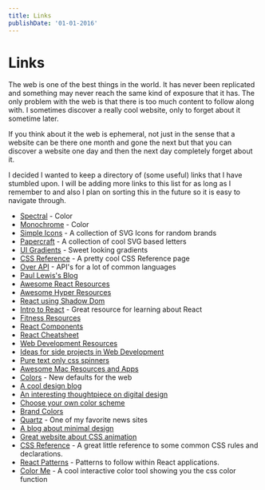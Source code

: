 ```yaml
---
title: Links
publishDate: '01-01-2016'
---
```


# Links

The web is one of the best things in the world. It has never been replicated and something may never reach the same kind of
exposure that it has. The only problem with the web is that there is too much content to follow along with. I sometimes discover
a really cool website, only to forget about it sometime later.

If you think about it the web is ephemeral, not just in the sense that a website can be there one month and gone the next but that you
can discover a website one day and then the next day completely forget about it.

I decided I wanted to keep a directory of (some useful) links that I have stumbled upon. I will be adding more links to this list for as long
as I remember to and also I plan on sorting this in the future so it is easy to navigate through.

- [Spectral](http://jxnblk.com/Spectral/) - Color
- [Monochrome](https://monochrome.jxnblk.com/) - Color
- [Simple Icons](https://simpleicons.org/) - A collection of SVG Icons for random brands
- [Papercraft](http://jxnblk.com/papercraft/) - A collection of cool SVG based letters
- [UI Gradients](http://uigradients.com/#GreenBeach) - Sweet looking gradients
- [CSS Reference](http://ref.openweb.io/CSS/) - A pretty cool CSS Reference page
- [Over API](http://overapi.com/) - API's for a lot of common languages
- [Paul Lewis's Blog](https://aerotwist.com/)
- [Awesome React Resources](https://github.com/enaqx/awesome-react)
- [Awesome Hyper Resources](https://github.com/bnb/awesome-hyper)
- [React using Shadow Dom](https://github.com/Wildhoney/ReactShadow)
- [Intro to React](http://academy.plot.ly/react/1-introduction/) - Great resource for learning about React
- [Fitness Resources](http://liamrosen.com/fitness.html)
- [React Components](http://devarchy.com/react-components)
- [React Cheatsheet](http://ricostacruz.com/cheatsheets/react.html)
- [Web Development Resources](http://floatingboxes.com/resources/)
- [Ideas for side projects in Web Development](https://github.com/melanierichards/just-build-websites)
- [Pure text only css spinners](http://tawian.io/text-spinners/)
- [Awesome Mac Resources and Apps](https://github.com/jaywcjlove/awesome-mac/blob/master/README-en.md)
- [Colors](http://clrs.cc/) - New defaults for the web
- [A cool design blog](http://blog.neave.com/)
- [An interesting thoughtpiece on digital design](http://www.frankchimero.com/writing/what-screens-want/)
- [Choose your own color scheme](http://www.colourco.de/)
- [Brand Colors](https://brandcolors.net/)
- [Quartz](http://qz.com/) - One of my favorite news sites
- [A blog about minimal design](http://www.minimallyminimal.com/)
- [Great website about CSS animation](http://adamschwartz.co/magic-of-css/)
- [CSS Reference](http://cssreference.io/) - A great little reference to some common CSS rules and declarations.
- [React Patterns](http://reactpatterns.com) - Patterns to follow within React applications.
- [Color Me](https://colorme.io/) - A cool interactive color tool showing you the css color function
